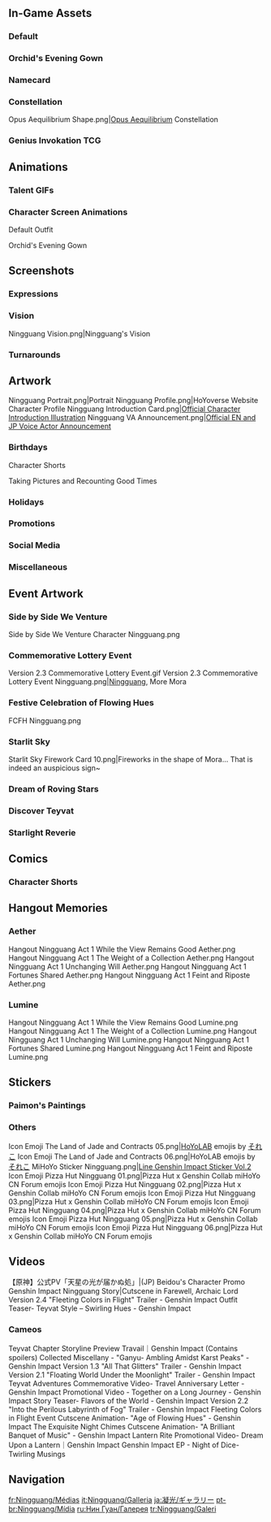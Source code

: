 {{CharacterTabs}}
{{TOC Limit}}
==In-Game Assets==
===Default===
{{Assets}}

===Orchid's Evening Gown===
{{Assets/Outfit|Orchid's Evening Gown}}

===Namecard===
{{Assets/Namecard|Phoenix|Ningguang}}

===Constellation===
<gallery>Opus Aequilibrium Shape.png|[[Opus Aequilibrium]] Constellation</gallery>

===Genius Invokation TCG===
{{Main|Genius Invokation TCG}}
{{Genius Invokation TCG Cards by Featured Gallery}}

==Animations==
===Talent GIFs===
{{Talent Previews by Character|Ningguang}}

===Character Screen Animations===
;Default Outfit
{{Preview/CharacterAnimations}}

;Orchid's Evening Gown
{{Preview/CharacterAnimations|Orchid's Evening Gown}}

==Screenshots==
===Expressions===
{{Character Expression|Ningguang|Default|Disappointed|Smiley}}

===Vision===
<gallery>Ningguang Vision.png|Ningguang's Vision</gallery>

===Turnarounds===
{{Turnarounds}}

==Artwork==
<gallery>
Ningguang Portrait.png|Portrait
Ningguang Profile.png|HoYoverse Website Character Profile
Ningguang Introduction Card.png|[https://twitter.com/GenshinImpact/status/1235868515510304769 Official Character Introduction Illustration]
Ningguang VA Announcement.png|[https://twitter.com/GenshinImpact/status/1324184663787646976 Official EN and JP Voice Actor Announcement]
</gallery>

===Birthdays===
{{Files by Character Gallery|Ningguang Birthday Artwork|character = Ningguang|not1=Character Shorts|not2=Taking Pictures and Recounting Good Times Images}}

;Character Shorts
{{Files by Character Gallery|Ningguang Birthday Artwork|character = Ningguang|not1=Character Birthday Artwork|not2=Taking Pictures and Recounting Good Times Images}}

;Taking Pictures and Recounting Good Times
{{Main|Taking Pictures and Recounting Good Times/Ningguang}}
{{Files by Character Gallery|Ningguang Birthday Artwork|character = Ningguang|not1=Character Shorts|not2=Character Birthday Artwork}}

===Holidays===
{{Files by Character Gallery|Holiday Artwork}}

===Promotions===
{{Files by Character Gallery|Promotional Artwork}}

===Social Media===
{{Files by Character Gallery|Social Media Celebration}}

===Miscellaneous===
{{Files by Character Gallery|Miscellaneous Artwork}}

==Event Artwork==
===Side by Side We Venture===
{{Main|Side by Side We Venture}}
<gallery>
Side by Side We Venture Character Ningguang.png
</gallery>

===Commemorative Lottery Event===
{{Main|Version 2.3 Commemorative Lottery Event}}
<gallery>
Version 2.3 Commemorative Lottery Event.gif
Version 2.3 Commemorative Lottery Event Ningguang.png|[[Ningguang]], More Mora
</gallery>

===Festive Celebration of Flowing Hues===
{{Main|Festive Celebration of Flowing Hues}}
<gallery>
FCFH Ningguang.png
</gallery>

===Starlit Sky===
{{Main|Starlit Sky}}
<gallery>
Starlit Sky Firework Card 10.png|Fireworks in the shape of Mora... That is indeed an auspicious sign~
</gallery>

===Dream of Roving Stars===
{{Main|Dream of Roving Stars}}
{{Files by Character Gallery|Dream of Roving Stars Images}}

===Discover Teyvat===
{{Main|Discover Teyvat}}
{{Files by Character Gallery|Discover Teyvat Images}}

===Starlight Reverie===
{{Main|Starlight Reverie}}
{{Files by Character Gallery|Starlight Reverie Images}}

==Comics==
===Character Shorts===
{{Files by Character Gallery|Character Shorts|character = Ningguang|not1=Ningguang Birthday Artwork}}

==Hangout Memories==
{{Main|The Jade Chamber's Returning Guest}}
===Aether===
<gallery>
Hangout Ningguang Act 1 While the View Remains Good Aether.png
Hangout Ningguang Act 1 The Weight of a Collection Aether.png
Hangout Ningguang Act 1 Unchanging Will Aether.png
Hangout Ningguang Act 1 Fortunes Shared Aether.png
Hangout Ningguang Act 1 Feint and Riposte Aether.png
</gallery>
===Lumine===
<gallery>
Hangout Ningguang Act 1 While the View Remains Good Lumine.png
Hangout Ningguang Act 1 The Weight of a Collection Lumine.png
Hangout Ningguang Act 1 Unchanging Will Lumine.png
Hangout Ningguang Act 1 Fortunes Shared Lumine.png
Hangout Ningguang Act 1 Feint and Riposte Lumine.png
</gallery>

==Stickers==
===Paimon's Paintings===
{{Paimon's Paintings Images|Ningguang|nochar=1|nopplink=1}}

===Others===
<gallery>
Icon Emoji The Land of Jade and Contracts 05.png|[[HoYoLAB]] emojis by [https://twitter.com/soreko それこ]<!-- [https://twitter.com/GenshinImpact/status/1306178713071972353 source] -->
Icon Emoji The Land of Jade and Contracts 06.png|HoYoLAB emojis by [https://twitter.com/soreko それこ]
MiHoYo Sticker Ningguang.png|[https://store.line.me/stickershop/product/14369332/en Line Genshin Impact Sticker Vol.2]
Icon Emoji Pizza Hut Ningguang 01.png|Pizza Hut x Genshin Collab miHoYo CN Forum emojis
Icon Emoji Pizza Hut Ningguang 02.png|Pizza Hut x Genshin Collab miHoYo CN Forum emojis
Icon Emoji Pizza Hut Ningguang 03.png|Pizza Hut x Genshin Collab miHoYo CN Forum emojis
Icon Emoji Pizza Hut Ningguang 04.png|Pizza Hut x Genshin Collab miHoYo CN Forum emojis
Icon Emoji Pizza Hut Ningguang 05.png|Pizza Hut x Genshin Collab miHoYo CN Forum emojis
Icon Emoji Pizza Hut Ningguang 06.png|Pizza Hut x Genshin Collab miHoYo CN Forum emojis
</gallery>

==Videos==
<gallery>
【原神】公式PV「天星の光が届かぬ処」|(JP) Beidou's Character Promo
Genshin Impact Ningguang Story|Cutscene in Farewell, Archaic Lord
Version 2.4 "Fleeting Colors in Flight" Trailer - Genshin Impact
Outfit Teaser- Teyvat Style – Swirling Hues - Genshin Impact
</gallery>
===Cameos===
<gallery>
Teyvat Chapter Storyline Preview Travail｜Genshin Impact (Contains spoilers)
Collected Miscellany - "Ganyu- Ambling Amidst Karst Peaks" - Genshin Impact
Version 1.3 "All That Glitters" Trailer - Genshin Impact
Version 2.1 "Floating World Under the Moonlight" Trailer - Genshin Impact
Teyvat Adventures Commemorative Video- Travel Anniversary Letter - Genshin Impact
Promotional Video - Together on a Long Journey - Genshin Impact
Story Teaser- Flavors of the World - Genshin Impact
Version 2.2 "Into the Perilous Labyrinth of Fog" Trailer - Genshin Impact
Fleeting Colors in Flight Event Cutscene Animation- "Age of Flowing Hues" - Genshin Impact
The Exquisite Night Chimes Cutscene Animation- "A Brilliant Banquet of Music" - Genshin Impact
Lantern Rite Promotional Video- Dream Upon a Lantern｜Genshin Impact
Genshin Impact EP - Night of Dice-Twirling Musings
</gallery>
<!--
==References==
{{Reflist}}
-->

==Navigation==
{{Character Navbox|Gallery}}

[[fr:Ningguang/Médias]]
[[it:Ningguang/Galleria]]
[[ja:凝光/ギャラリー]]
[[pt-br:Ningguang/Mídia]]
[[ru:Нин Гуан/Галерея]]
[[tr:Ningguang/Galeri]]